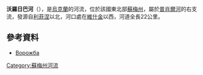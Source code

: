 '''沃羅日巴河'''（{{lang-uk|Ворожба}}），是[[烏克蘭|烏克蘭]]的河流，位於該國東北部[[蘇梅州|蘇梅州]]，屬於[[普肖爾河|普肖爾河]]的右支流，發源自[[利菲涅|利菲涅]]以北，河口處在[[維什金|維什金]]以西，河道全長22公里。

==參考資料==
* [http://www.menr.gov.ua/media/files/4Pasport2008_sumy.doc Ворожба]{{dead link|date=2018年1月 |bot=InternetArchiveBot |fix-attempted=yes }}

{{DEFAULTSORT:Ворожба (річка)}}
[[Category:蘇梅州河流|Category:蘇梅州河流]]


{{Ukraine-river-stub}}